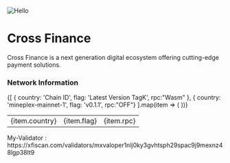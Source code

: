 
![Hello](https://docs.cryptonode.id/~gitbook/image?url=https:%2F%2F3497354227-files.gitbook.io%2F%7E%2Ffiles%2Fv0%2Fb%2Fgitbook-x-prod.appspot.com%2Fo%2Fspaces%252F67zQDvIDaq5eyeyj13eH%252Fuploads%252FOIwAsJelGJzcExm6eXQc%252FCrossFi%2520banner.png%3Falt=media%26token=48ec54e7-d9b4-4ff6-b99b-81e4167e4de7&width=1248&dpr=1&quality=100&sign=83ced4358bee46d42b96c327e78d1fa51b5792988ffc5bc08a6809b307de1ac3)
# Cross Finance
Cross Finance is a next generation digital ecosystem offering cutting-edge payment solutions.

### Network Information

<table>
  <tbody>
    {[
      { country: 'Chain ID', flag: 'Latest Version TagK', rpc:"Wasm" },
      { country: 'mineplex-mainnet-1', flag: 'v0.1.1', rpc:"OFF"}
    ].map(item => (
      <tr key={item.country}>
        <td>{item.country}</td>
        <td>{item.flag}</td>
        <td>{item.rpc}</td>
      </tr>
    ))}
  </tbody>
</table>

<Callout type="info" emoji="ℹ️">
  My-Validator : https://xfiscan.com/validators/mxvaloper1nlj0ky3gvhtsph29spac9j9mexnz48lgp38lt9
</Callout>
